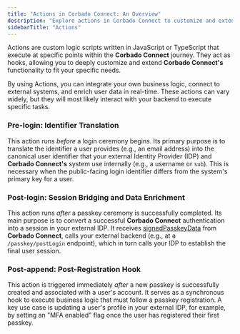 ```yaml
---
title: "Actions in Corbado Connect: An Overview"
description: "Explore actions in Corbado Connect to customize and extend your passkey integration. Webhooks and custom logic for sign-up, login, and more."
sidebarTitle: "Actions"
---
```



<Demo />

Actions are custom logic scripts written in JavaScript or TypeScript that execute at specific points within the **Corbado Connect** journey. They act as hooks, allowing you to deeply customize and extend **Corbado Connect's** functionality to fit your specific needs.

By using Actions, you can integrate your own business logic, connect to external systems, and enrich user data in real-time. These actions can vary widely, but they will most likely interact with your backend to execute specific tasks.

### Pre-login: Identifier Translation

This action runs *before* a login ceremony begins. Its primary purpose is to translate the identifier a user provides (e.g., an email address) into the canonical user identifier that your external Identity Provider (IDP) and **Corbado Connect's** system use internally (e.g., a username or `sub`). This is necessary when the public-facing login identifier differs from the system's primary key for a user.

### Post-login: Session Bridging and Data Enrichment

This action runs *after* a passkey ceremony is successfully completed. Its main purpose is to convert a successful **Corbado Connect** authentication into a session in your external IDP. It receives [signedPasskeyData](/corbado-connect/concepts/signed-passkey-data) from **Corbado Connect**, calls your external backend (e.g., at a `/passkey/postLogin` endpoint), which in turn calls your IDP to establish the final user session.

### Post-append: Post-Registration Hook

This action is triggered immediately *after* a new passkey is successfully created and associated with a user's account. It serves as a synchronous hook to execute business logic that must follow a passkey registration. A key use case is updating a user's profile in your external IDP, for example, by setting an "MFA enabled" flag once the user has registered their first passkey.
